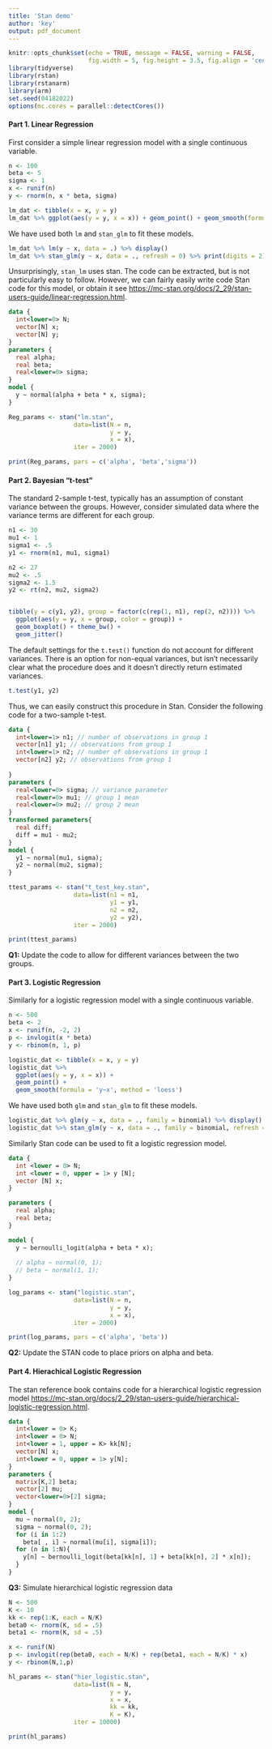 ```yaml
---
title: 'Stan demo'
author: 'key'
output: pdf_document
---
```


```r
knitr::opts_chunk$set(echo = TRUE, message = FALSE, warning = FALSE,
                      fig.width = 5, fig.height = 3.5, fig.align = 'center')
library(tidyverse)
library(rstan)
library(rstanarm)
library(arm)
set.seed(04182022)
options(mc.cores = parallel::detectCores())
```


#### Part 1.  Linear Regression

First consider a simple linear regression model with a single continuous variable.

```r
n <- 100
beta <- 5
sigma <- 1
x <- runif(n)
y <- rnorm(n, x * beta, sigma)

lm_dat <- tibble(x = x, y = y)
lm_dat %>% ggplot(aes(y = y, x = x)) + geom_point() + geom_smooth(formula = 'y~x', method = 'lm')
```


We have used both `lm` and `stan_glm` to fit these models.

```r
lm_dat %>% lm(y ~ x, data = .) %>% display()
lm_dat %>% stan_glm(y ~ x, data = ., refresh = 0) %>% print(digits = 2)
```

Unsurprisingly, `stan_lm` uses stan. The code can be extracted, but is not particularly easy to follow. However, we can fairly easily write code Stan code for this model, or obtain it see [https://mc-stan.org/docs/2_29/stan-users-guide/linear-regression.html](https://mc-stan.org/docs/2_29/stan-users-guide/linear-regression.html).


```stan
data {
  int<lower=0> N;
  vector[N] x;
  vector[N] y;
}
parameters {
  real alpha;
  real beta;
  real<lower=0> sigma;
}
model {
  y ~ normal(alpha + beta * x, sigma);
}
```


```r
Reg_params <- stan("lm.stan", 
                  data=list(N = n, 
                            y = y,
                            x = x),
                  iter = 2000)
```

```r
print(Reg_params, pars = c('alpha', 'beta','sigma'))
```


#### Part 2.  Bayesian "t-test"

The standard 2-sample t-test, typically has an assumption of constant variance between the groups. However, consider simulated data where the variance terms are different for each group.

```r
n1 <- 30
mu1 <- 1
sigma1 <- .5
y1 <- rnorm(n1, mu1, sigma1)

n2 <- 27
mu2 <- .5
sigma2 <- 1.5
y2 <- rt(n2, mu2, sigma2)


tibble(y = c(y1, y2), group = factor(c(rep(1, n1), rep(2, n2)))) %>%
  ggplot(aes(y = y, x = group, color = group)) +
  geom_boxplot() + theme_bw() +
  geom_jitter() 
```

The default settings for the `t.test()` function do not account for different variances. There is an option for non-equal variances, but isn't necessarily clear what the procedure does and it doesn't directly return estimated variances.

```r
t.test(y1, y2)
```

Thus, we can easily construct this procedure in Stan. Consider the following code for a two-sample t-test.


```stan
data {
  int<lower=1> n1; // number of observations in group 1
  vector[n1] y1; // observations from group 1
  int<lower=1> n2; // number of observations in group 1
  vector[n2] y2; // observations from group 1
  
}
parameters {
  real<lower=0> sigma; // variance parameter
  real<lower=0> mu1; // group 1 mean 
  real<lower=0> mu2; // group 2 mean 
}
transformed parameters{
  real diff;
  diff = mu1 - mu2;
}
model {
  y1 ~ normal(mu1, sigma);
  y2 ~ normal(mu2, sigma);
}

```


```r
ttest_params <- stan("t_test_key.stan", 
                  data=list(n1 = n1, 
                            y1 = y1,
                            n2 = n2,
                            y2 = y2),
                  iter = 2000)

print(ttest_params)
```


__Q1:__ Update the code to allow for different variances between the two groups.

#### Part 3.  Logistic Regression

Similarly for a logistic regression model with a single continuous variable.

```r
n <- 500
beta <- 2
x <- runif(n, -2, 2)
p <- invlogit(x * beta)
y <- rbinom(n, 1, p)

logistic_dat <- tibble(x = x, y = y)
logistic_dat %>% 
  ggplot(aes(y = y, x = x)) + 
  geom_point() + 
  geom_smooth(formula = 'y~x', method = 'loess')
```


We have used both `glm` and `stan_glm` to fit these models.

```r
logistic_dat %>% glm(y ~ x, data = ., family = binomial) %>% display()
logistic_dat %>% stan_glm(y ~ x, data = ., family = binomial, refresh = 0) %>% print(digits = 2)
```

Similarly Stan code can be used to fit a logistic regression model.

```stan
data {
  int <lower = 0> N; 
  int <lower = 0, upper = 1> y [N]; 
  vector [N] x; 
}

parameters {
  real alpha;
  real beta;
}

model {
  y ~ bernoulli_logit(alpha + beta * x);
  
  // alpha ~ normal(0, 1);
  // beta ~ normal(1, 1);
}

```


```r
log_params <- stan("logistic.stan", 
                  data=list(N = n, 
                            y = y,
                            x = x),
                  iter = 2000)
```

```r
print(log_params, pars = c('alpha', 'beta'))
```

__Q2:__ Update the STAN code to place priors on alpha and beta.

#### Part 4.  Hierachical Logistic Regression

The stan reference book contains code for a hierarchical logistic regression model [https://mc-stan.org/docs/2_29/stan-users-guide/hierarchical-logistic-regression.html](https://mc-stan.org/docs/2_29/stan-users-guide/hierarchical-logistic-regression.html).


```stan
data {
  int<lower = 0> K;
  int<lower = 0> N;
  int<lower = 1, upper = K> kk[N];
  vector[N] x;
  int<lower = 0, upper = 1> y[N];
}
parameters {
  matrix[K,2] beta;
  vector[2] mu;
  vector<lower=0>[2] sigma;
}
model {
  mu ~ normal(0, 2);
  sigma ~ normal(0, 2);
  for (i in 1:2)
    beta[ , i] ~ normal(mu[i], sigma[i]);
  for (n in 1:N){
    y[n] ~ bernoulli_logit(beta[kk[n], 1] + beta[kk[n], 2] * x[n]);
  }
}


```

__Q3:__ Simulate hierarchical logistic regression data

```r
N <- 500
K <- 10
kk <- rep(1:K, each = N/K)
beta0 <- rnorm(K, sd = .5)
beta1 <- rnorm(K, sd = .5)

x <- runif(N)
p <- invlogit(rep(beta0, each = N/K) + rep(beta1, each = N/K) * x)
y <- rbinom(N,1,p)
```

```r
hl_params <- stan("hier_logistic.stan", 
                  data=list(N = N, 
                            y = y,
                            x = x,
                            kk = kk,
                            K = K),
                  iter = 10000)

```

```r
print(hl_params)
```

